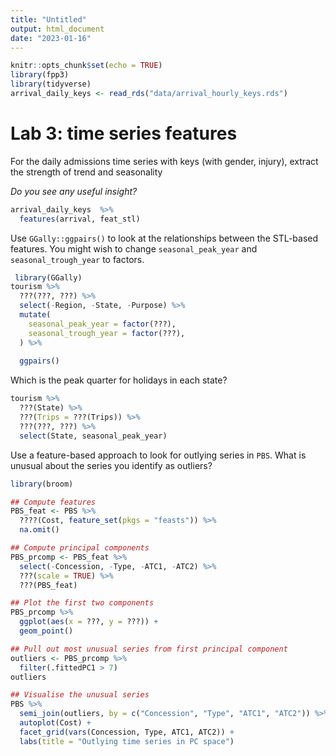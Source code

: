 ```yaml
---
title: "Untitled"
output: html_document
date: "2023-01-16"
---
```


```r
knitr::opts_chunk$set(echo = TRUE)
library(fpp3)
library(tidyverse)
arrival_daily_keys <- read_rds("data/arrival_hourly_keys.rds")
```

# Lab 3: time series features

For the daily admissions time series with keys (with gender, injury), extract the strength of trend and seasonality

  *Do you see any useful insight?*

```r
arrival_daily_keys  %>% 
  features(arrival, feat_stl)
```

Use ``GGally::ggpairs()`` to look at the relationships between the STL-based features. You might wish to change `seasonal_peak_year` and `seasonal_trough_year` to factors.

```r
 library(GGally)
tourism %>%
  ???(???, ???) %>%
  select(-Region, -State, -Purpose) %>%
  mutate(
    seasonal_peak_year = factor(???),
    seasonal_trough_year = factor(???),
  ) %>%
  
  ggpairs()
```
 
 
Which is the peak quarter for holidays in each state?

```r
tourism %>%
  ???(State) %>%
  ???(Trips = ???(Trips)) %>%
  ???(???, ???) %>%
  select(State, seasonal_peak_year)
```
 

Use a feature-based approach to look for outlying series in `PBS`. What is unusual about the series you identify as outliers?

```r
library(broom)

## Compute features
PBS_feat <- PBS %>%
  ????(Cost, feature_set(pkgs = "feasts")) %>%
  na.omit()

## Compute principal components
PBS_prcomp <- PBS_feat %>%
  select(-Concession, -Type, -ATC1, -ATC2) %>%
  ???(scale = TRUE) %>%
  ???(PBS_feat)

## Plot the first two components
PBS_prcomp %>%
  ggplot(aes(x = ???, y = ???)) +
  geom_point()

## Pull out most unusual series from first principal component
outliers <- PBS_prcomp %>%
  filter(.fittedPC1 > 7)
outliers

## Visualise the unusual series
PBS %>%
  semi_join(outliers, by = c("Concession", "Type", "ATC1", "ATC2")) %>%
  autoplot(Cost) +
  facet_grid(vars(Concession, Type, ATC1, ATC2)) +
  labs(title = "Outlying time series in PC space")
```
